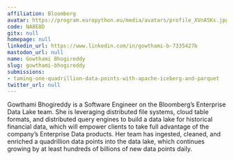 ```yaml
---
affiliation: Bloomberg
avatar: https://program.europython.eu/media/avatars/profile_XVnASKs.jpg
code: NA8E8D
gitx: null
homepage: null
linkedin_url: https://www.linkedin.com/in/gowthami-b-7335427b
mastodon_url: null
name: Gowthami Bhogireddy
slug: gowthami-bhogireddy
submissions:
- taming-one-quadrillion-data-points-with-apache-iceberg-and-parquet
twitter_url: null
---
```


Gowthami Bhogireddy is a Software Engineer on the Bloomberg’s Enterprise Data Lake team. She is leveraging distributed file systems, cloud table formats, and distributed query engines to build a data lake for historical financial data, which will empower clients to take full advantage of the company’s Enterprise Data products. Her team has ingested, cleaned, and enriched a quadrillion data points into the data lake, which continues growing by at least hundreds of billions of new data points daily.
